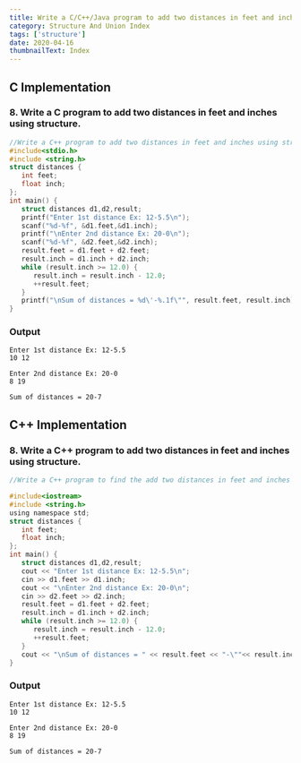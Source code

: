 ```yaml
---
title: Write a C/C++/Java program to add two distances in feet and inches using structure.
category: Structure And Union Index
tags: ['structure']
date: 2020-04-16
thumbnailText: Index
---
```


## C Implementation
### 8. Write a C program to add two distances in feet and inches using structure.
```c
//Write a C++ program to add two distances in feet and inches using structure.
#include<stdio.h>
#include <string.h>
struct distances {
   int feet;
   float inch;
};
int main() {
   struct distances d1,d2,result;
   printf("Enter 1st distance Ex: 12-5.5\n");
   scanf("%d-%f", &d1.feet,&d1.inch);
   printf("\nEnter 2nd distance Ex: 20-0\n");
   scanf("%d-%f", &d2.feet,&d2.inch);
   result.feet = d1.feet + d2.feet;
   result.inch = d1.inch + d2.inch;
   while (result.inch >= 12.0) {
      result.inch = result.inch - 12.0;
      ++result.feet;
   }
   printf("\nSum of distances = %d\'-%.1f\"", result.feet, result.inch);
}
```
### Output
```
Enter 1st distance Ex: 12-5.5
10 12

Enter 2nd distance Ex: 20-0
8 19

Sum of distances = 20-7
```

## C++ Implementation
### 8. Write a C++ program to add two distances in feet and inches using structure.
```c
//Write a C++ program to find the add two distances in feet and inches using structure.

#include<iostream>
#include <string.h>
using namespace std;
struct distances {
   int feet;
   float inch;
};
int main() {
   struct distances d1,d2,result;
   cout << "Enter 1st distance Ex: 12-5.5\n";
   cin >> d1.feet >> d1.inch;
   cout << "\nEnter 2nd distance Ex: 20-0\n";
   cin >> d2.feet >> d2.inch;
   result.feet = d1.feet + d2.feet;
   result.inch = d1.inch + d2.inch;
   while (result.inch >= 12.0) {
      result.inch = result.inch - 12.0;
      ++result.feet;
   }
   cout << "\nSum of distances = " << result.feet << "-\""<< result.inch;
}
```
### Output
```
Enter 1st distance Ex: 12-5.5
10 12

Enter 2nd distance Ex: 20-0
8 19

Sum of distances = 20-7
```
